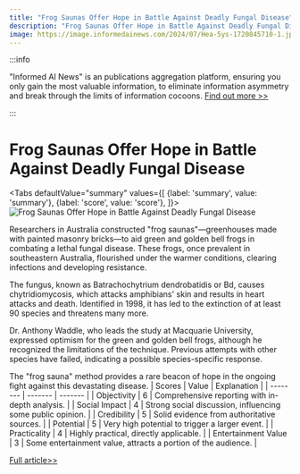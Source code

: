 ```yaml
---
title: "Frog Saunas Offer Hope in Battle Against Deadly Fungal Disease"
description: "Frog Saunas Offer Hope in Battle Against Deadly Fungal Disease"
image: https://image.informedainews.com/2024/07/Hea-5ys-1720845710-1.jpg
---
```



:::info

"Informed AI News" is an publications aggregation platform, ensuring you only gain the most valuable information, to eliminate information asymmetry and break through the limits of information cocoons.  [Find out more >>](/)

:::

# Frog Saunas Offer Hope in Battle Against Deadly Fungal Disease


<Tabs
	defaultValue="summary"
	values={[
	{label: 'summary', value: 'summary'},
	{label: 'score', value: 'score'},
]}>
<TabItem value="summary">
<img
  src="https://image.informedainews.com/2024/07/Hea-5ys-1720845710-1.jpg"
  alt="Frog Saunas Offer Hope in Battle Against Deadly Fungal Disease"
/>



Researchers in Australia constructed "frog saunas"—greenhouses made with painted masonry bricks—to aid green and golden bell frogs in combating a lethal fungal disease. These frogs, once prevalent in southeastern Australia, flourished under the warmer conditions, clearing infections and developing resistance.

The fungus, known as Batrachochytrium dendrobatidis or Bd, causes chytridiomycosis, which attacks amphibians' skin and results in heart attacks and death. Identified in 1998, it has led to the extinction of at least 90 species and threatens many more.

Dr. Anthony Waddle, who leads the study at Macquarie University, expressed optimism for the green and golden bell frogs, although he recognized the limitations of the technique. Previous attempts with other species have failed, indicating a possible species-specific response.

The "frog sauna" method provides a rare beacon of hope in the ongoing fight against this devastating disease.
</TabItem>
<TabItem value="score">
	| Scores     | Value   | Explanation |
	| -------- | ------- | ------- |
	| Objectivity  | 6    | Comprehensive reporting with in-depth analysis.    |
	| Social Impact | 4     | Strong social discussion, influencing some public opinion.    |
	| Credibility    | 5    | Solid evidence from authoritative sources.    |
	| Potential    | 5    | Very high potential to trigger a larger event.    |
	| Practicality    | 4    | Highly practical, directly applicable.    |
	| Entertainment Value    | 3    | Some entertainment value, attracts a portion of the audience.    |
</TabItem>
</Tabs>

[Full article>>](https://www.theguardian.com/environment/article/2024/jul/11/frog-saunas-australia-research-treatment-deadly-fungal-disease-aoe)
